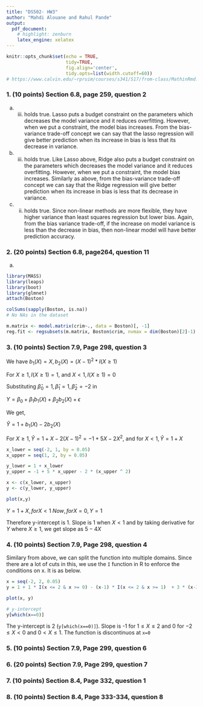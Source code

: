 ```yaml
---
title: "DS502- HW3"
author: "Mahdi Alouane and Rahul Pande"
output:
  pdf_document:
    # highlight: zenburn
    latex_engine: xelatex
---
```


```r
knitr::opts_chunk$set(echo = TRUE,
                      tidy=TRUE,
                      fig.align='center',
                      tidy.opts=list(width.cutoff=60))
# https://www.calvin.edu/~rpruim/courses/s341/S17/from-class/MathinRmd.html
```

### 1. (10 points) Section 6.8, page 259, question 2

(a) iii. holds true. Lasso puts a budget constraint on the parameters which decreases the model variance and it reduces overfitting. However, when we put a constraint, the model bias increases. From the bias-variance trade-off concept we can say that the lasso regression will give better prediction when its increase in bias is less that its decrease in variance.

(b) iii. holds true. Like Lasso above, Ridge also puts a budget constraint on the parameters which decreases the model variance and it reduces overfitting. However, when we put a constraint, the model bias increases. Similarly as above, from the bias-variance trade-off concept we can say that the Ridge regression will give better prediction when its increase in bias is less that its decrease in variance.

(c) ii. holds true. Since non-linear methods are more flexible, they have higher variance than least squares regression but lower bias. Again, from the bias variance trade-off, if the increase on model variance is less than the decrease in bias, then non-linear model will have better prediction accuracy.

### 2. (20 points) Section 6.8, page264, question 11

(a)
```r
library(MASS)
library(leaps)
library(boot)
library(glmnet)
attach(Boston)

colSums(sapply(Boston, is.na))
# No NAs in the dataset

m.matrix <- model.matrix(crim~., data = Boston)[, -1]
reg.fit <- regsubsets(m.matrix, Boston$crim, nvmax = dim(Boston)[2]-1)

```





### 3. (10 points) Section 7.9, Page 298, question 3

We have $b_{1}(X)=X , b_{2}(X)=(X-1)^{2} * I(X \ge 1)$

For $X \ge 1, I(X \ge 1) = 1$, and $X < 1, I(X \ge 1) = 0$

Substituting $\hat\beta_0 = 1, \hat\beta_1 = 1, \hat\beta_2 = −2$ in

$Y =\beta_0 +\beta_1 b_1(X)+ \beta_2b_2(X) + \epsilon$

We get,

$\hat Y =1 + b_1(X) -2 b_2(X)$

For $X \ge 1, \hat Y =1 + X - 2(X - 1)^{2} = -1 + 5X - 2X^2$, and for $X < 1, \hat Y = 1 + X$

```r
x_lower = seq(-2, 1, by = 0.05)
x_upper = seq(1, 2, by = 0.05)

y_lower = 1 + x_lower
y_upper = -1 + 5 * x_upper - 2 * (x_upper ^ 2)

x <- c(x_lower, x_upper)
y <- c(y_lower, y_upper)

plot(x,y)
```

$Y = 1 + X, for X<1$
$Now, for X=0, Y = 1$

Therefore y-intercept is 1. Slope is 1 when $X<1$ and by taking derivative for $Y$ where $X\ge1$, we get slope as $5 - 4 X$

### 4. (10 points) Section 7.9, Page 298, question 4

Similary from above,
we can split the function into multiple domains. Since there are a lot of cuts in this, we use the `I` function in R to enforce the conditions on x. It is as below.
```r
x = seq(-2, 2, 0.05)
y = 1 + 1 * I(x <= 2 & x >= 0) - (x-1) * I(x <= 2 & x >= 1)  + 3 * (x-3) * I (x <= 4 & x >= 3) + I(x <= 5 & x>4)

plot(x, y)

# y-intercept
y[which(x==0)]
```

The y-intercept is 2 (`y[which(x==0)]`). Slope is -1 for $1 \le X \le 2$ and 0 for $-2 \le X < 0$ and $0 < X \le 1$. The function is discontinuos at `x=0`

### 5. (10 points) Section 7.9, Page 299, question 6
### 6. (20 points) Section 7.9, Page 299, question 7
### 7. (10 points) Section 8.4, Page 332, question 1
### 8. (10 points) Section 8.4, Page 333-334, question 8